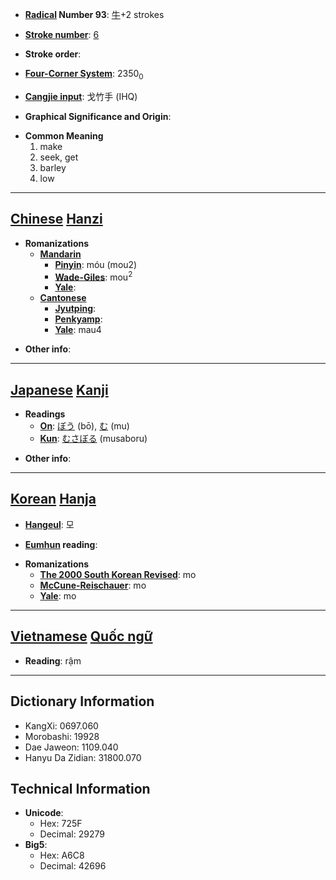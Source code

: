 * '''[[Wiktionary:Chinese radical index| Radical]] Number 93''': [[Wiktionary:Chinese radical index 牛|牛]]+2 strokes

* '''[[Wiktionary:Chinese total strokes index|Stroke number]]''': [[Wiktionary:Chinese total strokes index 6|6]]

* '''Stroke order''': 

* '''[[Wiktionary:Chinese four corner index|Four-Corner System]]''': 2350<sub>0</sub>

* '''[[Wiktionary:Chinese Cangjie index|Cangjie input]]''': 戈竹手 (IHQ)

* '''Graphical Significance and Origin''': 

* '''Common Meaning'''
*#make
*# seek, get
*# barley
*# low


----

== [[Chinese]] [[Hanzi]] ==

* '''Romanizations'''
** '''[[Mandarin]]'''
*** '''[[Pinyin]]''': móu (mou2)
*** '''[[Wade-Giles]]''': mou<sup>2</sup>
*** '''[[Yale]]''': 
** '''[[Cantonese]]'''
*** '''[[Jyutping]]''':
*** '''[[Penkyamp]]''': 
*** '''[[Yale]]''': mau4

* '''Other info''': 

----

== [[Japanese]] [[Kanji]] ==

* '''Readings'''
** '''[[On]]''': [[ぼう]] (bō), [[む]] (mu)
** '''[[Kun]]''': [[むさぼる]] (musaboru)

* '''Other info''':  

----

== [[Korean]] [[Hanja]] ==

* '''[[Hangeul]]''': 모

* '''[[Eumhun]] reading''': 

* '''Romanizations'''
** '''[[The 2000 South Korean Revised Romanization|The 2000 South Korean Revised]]''': mo
** '''[[McCune-Reischauer]]''': mo
** '''[[Yale]]''': mo


----

== [[Vietnamese]] [[Quốc ngữ]] ==

* '''Reading''': rậm

----

== Dictionary Information ==

* KangXi: 0697.060
* Morobashi: 19928
* Dae Jaweon: 1109.040
* Hanyu Da Zidian: 31800.070

== Technical Information ==

* '''Unicode''':
** Hex: 725F
** Decimal: 29279
* '''Big5''':
** Hex: A6C8
** Decimal: 42696